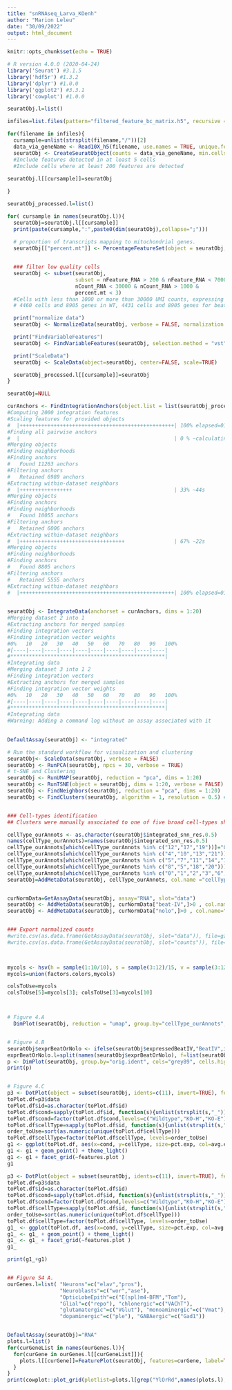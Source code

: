 ```yaml
---
title: "snRNAseq_Larva_KOenh"
author: "Marion Leleu"
date: "30/09/2022"
output: html_document
---
```


```r
knitr::opts_chunk$set(echo = TRUE)
```


```r

# R version 4.0.0 (2020-04-24)
library('Seurat') #3.1.5
library('hdf5r') #1.3.2
library('dplyr') #1.0.0
library('ggplot2') #3.3.1
library('cowplot') #1.0.0

```


```r

seuratObj.l=list()

infiles=list.files(pattern="filtered_feature_bc_matrix.h5", recursive = TRUE)

for(filename in infiles){
  cursample=unlist(strsplit(filename,"/"))[2]
  data_via_geneName <- Read10X_h5(filename, use.names = TRUE, unique.features = TRUE)
  seuratObj <- CreateSeuratObject(counts = data_via_geneName, min.cells = 5, min.features = 200, project = cursample)
  #Include features detected in at least 5 cells
  #Include cells where at least 200 features are detected
  
seuratObj.l[[cursample]]=seuratObj

}


```



```r

seuratObj_processed.l=list()

for( cursample in names(seuratObj.l)){
  seuratObj=seuratObj.l[[cursample]]
  print(paste(cursample,":",paste0(dim(seuratObj),collapse=";")))
  
  # proportion of transcripts mapping to mitochondrial genes. 
  seuratObj[["percent.mt"]] <- PercentageFeatureSet(object = seuratObj, pattern = "^mt:")


  ### filter low quality cells 
  seuratObj <- subset(seuratObj,
                      subset = nFeature_RNA > 200 & nFeature_RNA < 7000 &
                      nCount_RNA < 30000 & nCount_RNA > 1000 &
                      percent.mt < 3)
  #Cells with less than 1000 or more than 30000 UMI counts, expressing less than 200 or more than 7000 genes, and detecting more than 3% of mitochondrial genes, were removed from the analysis.
  # 4460 cells and 8905 genes in WT, 4431 cells and 8905 genes for beat-IVΔA65, and 5871 cells and 8698 genes for noloΔA23.

  print("normalize data")
  seuratObj <- NormalizeData(seuratObj, verbose = FALSE, normalization.method = "LogNormalize", scale.factor = 10000)

  print("FindVariableFeatures")
  seuratObj <- FindVariableFeatures(seuratObj, selection.method = "vst", nfeatures = 2000, verbose = FALSE)

  print("ScaleData")
  seuratObj <- ScaleData(object=seuratObj, center=FALSE, scale=TRUE)

  seuratObj_processed.l[[cursample]]=seuratObj
}


```


```r

seuratObj=NULL

curAnchors <- FindIntegrationAnchors(object.list = list(seuratObj_processed.l$`KO-H`, seuratObj_processed.l$`KO-E`, seuratObj_processed.l$Wildtype), dims = 1:20)
#Computing 2000 integration features
#Scaling features for provided objects
#  |++++++++++++++++++++++++++++++++++++++++++++++++++| 100% elapsed=01s  
#Finding all pairwise anchors
#  |                                                  | 0 % ~calculating  Running CCA
#Merging objects
#Finding neighborhoods
#Finding anchors
#	Found 11263 anchors
#Filtering anchors
#	Retained 6989 anchors
#Extracting within-dataset neighbors
#  |+++++++++++++++++                                 | 33% ~44s          Running CCA
#Merging objects
#Finding anchors
#Finding neighborhoods
#	Found 10055 anchors
#Filtering anchors
#	Retained 6006 anchors
#Extracting within-dataset neighbors
#  |++++++++++++++++++++++++++++++++++                | 67% ~22s          Running CCA
#Merging objects
#Finding neighborhoods
#Finding anchors
#	Found 8805 anchors
#Filtering anchors
#	Retained 5555 anchors
#Extracting within-dataset neighbors
#  |++++++++++++++++++++++++++++++++++++++++++++++++++| 100% elapsed=01m 00s
  

seuratObj <- IntegrateData(anchorset = curAnchors, dims = 1:20)
#Merging dataset 2 into 1
#Extracting anchors for merged samples
#Finding integration vectors
#Finding integration vector weights
#0%   10   20   30   40   50   60   70   80   90   100%
#[----|----|----|----|----|----|----|----|----|----|
#**************************************************|
#Integrating data
#Merging dataset 3 into 1 2
#Finding integration vectors
#Extracting anchors for merged samples
#Finding integration vector weights
#0%   10   20   30   40   50   60   70   80   90   100%
#[----|----|----|----|----|----|----|----|----|----|
#**************************************************|
#Integrating data
#Warning: Adding a command log without an assay associated with it

  
DefaultAssay(seuratObj) <- "integrated"

# Run the standard workflow for visualization and clustering
seuratObj<- ScaleData(seuratObj, verbose = FALSE)
seuratObj <- RunPCA(seuratObj, npcs = 30, verbose = TRUE)
# t-SNE and Clustering
seuratObj <- RunUMAP(seuratObj, reduction = "pca", dims = 1:20)
seuratObj <- RunTSNE(object = seuratObj, dims = 1:20, verbose = FALSE)
seuratObj <- FindNeighbors(seuratObj, reduction = "pca", dims = 1:20)
seuratObj <- FindClusters(seuratObj, algorithm = 1, resolution = 0.5) # 22 clusters


### Cell-types identification
## Clusters were manually associated to one of five broad cell-types shown in Supp. Fig. 4A based on the expressions of selected markers

cellType_ourAnnots <- as.character(seuratObj$integrated_snn_res.0.5)
names(cellType_ourAnnots)=names(seuratObj$integrated_snn_res.0.5)
cellType_ourAnnots[which(cellType_ourAnnots %in% c("12","17","19"))]="OpticLobeEpith"
cellType_ourAnnots[which(cellType_ourAnnots %in% c("4","10","13","21"))]="Neuroblast"
cellType_ourAnnots[which(cellType_ourAnnots %in% c("5","7","11","14","15"))]="Glial"
cellType_ourAnnots[which(cellType_ourAnnots %in% c("8","5","18","20"))]="GlutaGabaCholi_Neu"
cellType_ourAnnots[which(cellType_ourAnnots %in% c("0","1","2","3","6","9","16"))]="Neurons"
seuratObj=AddMetaData(seuratObj, cellType_ourAnnots, col.name ="cellType_ourAnnots")


curNormData=GetAssayData(seuratObj, assay="RNA", slot="data")
seuratObj <- AddMetaData(seuratObj, curNormData["beat-IV",]>0 , col.name="expressedBeatIV")
seuratObj <- AddMetaData(seuratObj, curNormData["nolo",]>0 , col.name="expressedNolo")


### Export normalized counts
#write.csv(as.data.frame(GetAssayData(seuratObj, slot="data")), file=gzfile("all3Integrated_RNA_data.csv.gz"), quote=FALSE)
#write.csv(as.data.frame(GetAssayData(seuratObj, slot="counts")), file=gzfile("all3Integrated_RNA_counts.csv.gz"), quote=FALSE) #135Mo

  
```



```r

mycols <- hsv(h = sample(1:10/10), s = sample(3:12)/15, v = sample(3:12)/15)
mycols=union(factors.colors,mycols)

colsToUse=mycols
colsToUse[5]=mycols[3]; colsToUse[3]=mycols[10]



# Figure 4.A
  DimPlot(seuratObj, reduction = "umap", group.by="cellType_ourAnnots", cols=colsToUse[c(5,9,11,8,15)], label=FALSE) + ggtitle("Main cell-types", subtitle="manual identification")


# Figure 4.B
seuratObj$exprBeatOrNolo <- ifelse(seuratObj$expressedBeatIV,"BeatIV",ifelse(seuratObj$expressedNolo,"Nolo","None"))
exprBeatOrNolo.l=split(names(seuratObj$exprBeatOrNolo), f=list(seuratObj$exprBeatOrNolo))
p <- DimPlot(seuratObj, group.by="orig.ident", cols="grey89", cells.highlight=exprBeatOrNolo.l[1:3], cols.highlight=sapply(c("coral1","blueviolet","cornflowerblue"), makeTransparent_col,40),label=FALSE, na.value="grey89", order=c("BeatIV","Nolo","Both"), sizes.highlight=c(0.8,0.8,0.8), pt.size=0.2) 
print(p)


# Figure 4.C
p3 <- DotPlot(object = subset(seuratObj, idents=c(11), invert=TRUE), features = c("nolo"), group.by="orig.ident", split.by = "integrated_snn_res.0.5", scale=TRUE, cols=colsToUse)
toPlot.df=p3$data
toPlot.df$id=as.character(toPlot.df$id)
toPlot.df$cond=sapply(toPlot.df$id, function(s){unlist(strsplit(s,"_"))[1]})
toPlot.df$cond=factor(toPlot.df$cond,levels=c("Wildtype","KO-H","KO-E"))
toPlot.df$cellType=sapply(toPlot.df$id, function(s){unlist(strsplit(s,"_"))[2]})
order_toUse=sort(as.numeric(unique(toPlot.df$cellType)))
toPlot.df$cellType=factor(toPlot.df$cellType, levels=order_toUse)
g1 <- ggplot(toPlot.df, aes(x=cond, y=cellType, size=pct.exp, col=avg.exp.scaled))
g1 <- g1 + geom_point() + theme_light()
g1 <- g1 + facet_grid(~features.plot )
g1

p3 <- DotPlot(object = subset(seuratObj, idents=c(11), invert=TRUE), features = c("beat-IV"), group.by="orig.ident", split.by = "integrated_snn_res.0.5", scale=TRUE, cols=colsToUse)
toPlot.df=p3$data
toPlot.df$id=as.character(toPlot.df$id)
toPlot.df$cond=sapply(toPlot.df$id, function(s){unlist(strsplit(s,"_"))[1]})
toPlot.df$cond=factor(toPlot.df$cond,levels=c("Wildtype","KO-H","KO-E"))
toPlot.df$cellType=sapply(toPlot.df$id, function(s){unlist(strsplit(s,"_"))[2]})
order_toUse=sort(as.numeric(unique(toPlot.df$cellType)))
toPlot.df$cellType=factor(toPlot.df$cellType, levels=order_toUse)
g1_ <- ggplot(toPlot.df, aes(x=cond, y=cellType, size=pct.exp, col=avg.exp.scaled))
g1_ <- g1_ + geom_point() + theme_light()
g1_ <- g1_ + facet_grid(~features.plot )
g1_

print(g1_+g1)


## Figure S4 A.
ourGenes.l=list( "Neurons"=c("elav","pros"),
                 "Neuroblasts"=c("wor","ase"),
                 "OpticLobeEpith"=c("E(spl)m4-BFM","Tom"), 
                 "Glial"=c("repo"), "chlonergic"=c("VAChT"),
                 "glutamatergic"=c("VGlut"), "monoaminergic"=c("Vmat"), 
                 "dopaminergic"=c("ple"), "GABAergic"=c("Gad1"))


DefaultAssay(seuratObj)="RNA"
plots.l=list()
for(curGeneList in names(ourGenes.l)){
  for(curGene in ourGenes.l[[curGeneList]]){
    plots.l[[curGene]]=FeaturePlot(seuratObj, features=curGene, label=TRUE, order=TRUE, pt.size=0.6) + ggtitle(curGene, subtitle=curGeneList)
  }
}
print(cowplot::plot_grid(plotlist=plots.l[grep("YlOrRd",names(plots.l),invert=TRUE)], ncol=4))


```




